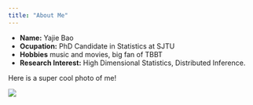```yaml
---
title: "About Me"
---
```


- __Name:__ Yajie Bao
- __Ocupation:__ PhD Candidate in Statistics at SJTU
- __Hobbies__ music and movies, big fan of TBBT
- __Research Interest:__ High Dimensional Statistics, Distributed Inference.

Here is a super cool photo of me!

![](./figs/me.jpeg)